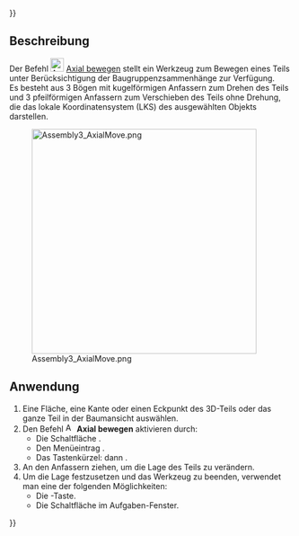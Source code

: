 {{UnfinishedDocu{{#translation:}}}}
<languages/>

{{Docnav/de
|[[Assembly3_MovePart/de|Teil bewegen]]
|[[Assembly3_QuickMove/de|Schnelles Bewegen]]
|[[Assembly3_Workbench/de|Assembly3]]
|IconL=Assembly_Move.svg‎‎
|IconR=Assembly_QuickMove.svg‎‎
|IconC=Assembly3_workbench_icon.svg
}}

{{GuiCommand/de
|Name=Assembly3 AxialMove
|Name/de=Assembly3 AxialBewegen
|Icon=Assembly_AxialMove.svg
|MenuLocation=Assembly3 → Axial move part
|Workbenches=[[Assembly3_Workbench/de|Assembly3]]
|Shortcut={{KEY|A}} dann {{KEY|A}}
}}

<span id="Description"></span>
== Beschreibung ==

Der Befehl [[Image:Assembly_AxialMove.svg |24px]] [[Assembly3_AxialMove|Axial bewegen]] stellt ein Werkzeug zum Bewegen eines Teils unter Berücksichtigung der Baugruppenzsammenhänge zur Verfügung. </br> Es besteht aus 3 Bögen mit kugelförmigen Anfassern zum Drehen des Teils und 3 pfeilförmigen Anfassern zum Verschieben des Teils ohne Drehung, die das lokale Koordinatensystem (LKS) des ausgewählten Objekts darstellen.

[[Image:Assembly3_AxialMove.png|400px]]

<span id="Usage"></span>
== Anwendung ==

# Eine Fläche, eine Kante oder einen Eckpunkt des 3D-Teils oder das ganze Teil in der Baumansicht auswählen.
# Den Befehl [[Image:Assembly_AxialMove.svg|16px]] '''Axial bewegen''' aktivieren durch:
#* Die Schaltfläche {{Button|[[Image:Assembly_AxialMove.svg|16px]] [[Assembly3_AxialMove/de|Axial bewegen]]}}.
#* Den Menüeintrag {{MenuCommand|Assembly3 → [[Image:Assembly_AxialMove.svg|16px]] Axial bewegen}}.
#* Das Tastenkürzel: {{KEY|A}} dann {{KEY|A}}.
# An den Anfassern ziehen, um die Lage des Teils zu verändern.
# Um die Lage festzusetzen und das Werkzeug zu beenden, verwendet man eine der folgenden Möglichkeiten:
#* Die {{KEY|Esc}}-Taste.
#* Die Schaltfläche {{Button|OK}} im Aufgaben-Fenster.


{{Docnav/de
|[[Assembly3_MovePart/de|Teil bewegen]]
|[[Assembly3_QuickMove/de|Schnelles Bewegen]]
|[[Assembly3_Workbench/de|Assembly3]]
|IconL=Assembly_Move.svg‎‎
|IconR=Assembly_QuickMove.svg‎‎
|IconC=Assembly3_workbench_icon.svg
}}

{{Userdocnavi{{#translation:}}}}